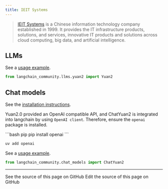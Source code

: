 ```yaml
---
title: IEIT Systems
---
```


>[IEIT Systems](https://en.ieisystem.com/) is a Chinese information technology company
> established in 1999. It provides the IT infrastructure products, solutions,
> and services, innovative IT products and solutions across cloud computing,
> big data, and artificial intelligence.


## LLMs

See a [usage example](/oss/python/integrations/llms/yuan2).

```python
from langchain_community.llms.yuan2 import Yuan2
```

## Chat models

See the [installation instructions](/oss/python/integrations/chat/yuan2/#setting-up-your-api-server).

Yuan2.0 provided an OpenAI compatible API, and ChatYuan2 is integrated into langchain by using `OpenAI client`.
Therefore, ensure the `openai` package is installed.

<CodeGroup>
```bash pip
pip install openai
```

```bash uv
uv add openai
```
</CodeGroup>

See a [usage example](/oss/python/integrations/chat/yuan2).

```python
from langchain_community.chat_models import ChatYuan2
```

---

<CardGroup cols={2}>
  <Card title="View Source" icon="eye" href="https://github.com/langchain-ai/docs/blob/main/src/oss/python/integrations/providers/ieit_systems.mdx">
    See the source of this page on GitHub
  </Card>
  <Card title="Edit Source" icon="pen-to-square" href="https://github.com/langchain-ai/docs/edit/main/src/oss/python/integrations/providers/ieit_systems.mdx">
    Edit the source of this page on GitHub
  </Card>
</CardGroup>
